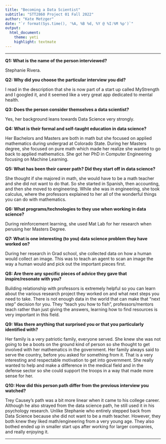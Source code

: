 ```yaml
---
title: "Becoming a Data Scientist"
subtitle: "STT2860 Project 01 Fall 2022"
author: "Kate Metzger"
date: "`r format(Sys.time(), '%A, %B %d, %Y @ %I:%M %p')`"
output: 
  html_document: 
    theme: yeti
    highlight: textmate
---
```

<hr>

**Q1: What is the name of the person interviewed?**

Stephanie Rivera. 

**Q2: Why did you choose the particular interview you did?**

I read in the description that she is now part of a start up called MyStrength and I googled it, and it seemed like a very great app dedicated to mental health. 

**Q3: Does the person consider themselves a data scientist?**

Yes, her background leans towards Data Science very strongly. 

**Q4: What is their formal and self-taught education in data science?**

Her Bachelors and Masters are both in math but she focused on applied mathematics during undergrad at Colorado State. During her Masters degree, she focused on pure math which made her realize she wanted to go back to applied mathematics. She got her PhD in Computer Engineering focusing on Machine Learning. 

**Q5: What has been their career path? Did they start off in data science?**

She thought if she majored in math, she would have to be a math teacher and she did not want to do that. So she started in Spanish, then accounting, and then she moved to engineering. While she was in engineering, she took calculus, where the professors explained to her all of the wonderful things you can do with mathematics. 

**Q6: What programs/technologies to they use when working in data science?**

During reinforcement learning, she used Mat Lab for her research when perusing her Masters Degree. 

**Q7: What is one interesting (to you) data science problem they have worked on?**

During her research in Grad school, she collected data on how a human would collect an image. This was to teach an agent to scan an image the way a human would and pick out the important pieces first. 

**Q8: Are there any specific pieces of advice they gave that inspire/resonate with you?**

Building relationship with professors is extremely helpful so you can learn about the various research project they worked on and what next steps you need to take. There is not enough data in the world that can make that "next step" decision for you. They "teach you how to fish", professors/mentors teach rather than just giving the answers, learning how to find resources is very important in this field. 

**Q9: Was there anything that surprised you or that you particularly identified with?**

Her family is a very patriotic family, everyone served. She knew she was not going to be a boots on the ground kind of person so she thought to get involved with her mathematics in the government. Her family always said to serve the country, before you asked for something from it. That is a very interesting and respectable motivation to get into government. She really wanted to help and make a difference in the medical field and in the defense sector so she could support the troops in a way that made more sense for her. 

**Q10: How did this person path differ from the previous interview you watched?**

Trey Causey's path was a bit more linear when it came to his college career. Although he also strayed from the data science path, he still used it in his psychology research. Unlike Stephanie who entirely stepped back from Data Science because she did not want to be a math teacher. However, they both knew they liked math/engineering from a very young age. They also bothed ended up in smaller start ups after working for larger companies, and really enjoying it. 

<hr>

